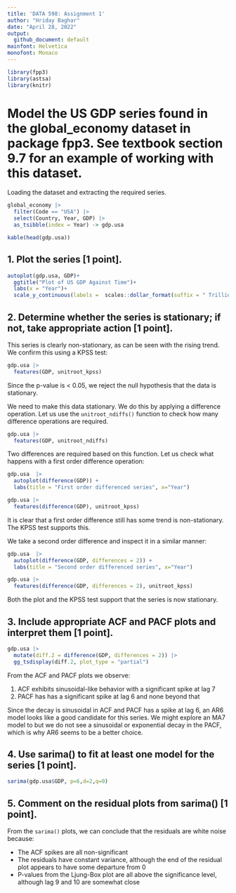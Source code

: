 ```yaml
---
title: 'DATA 598: Assignment 1'
author: "Hriday Baghar"
date: "April 28, 2022"
output:
  github_document: default
mainfont: Helvetica
monofont: Monaco
---
```


```r
library(fpp3)
library(astsa)
library(knitr)
```

# Model the US GDP series found in the global_economy dataset in package fpp3. See textbook section 9.7 for an example of working with this dataset.

Loading the dataset and extracting the required series.
```r
global_economy |>
  filter(Code == "USA") |>
  select(Country, Year, GDP) |>
  as_tsibble(index = Year) -> gdp.usa

kable(head(gdp.usa))
```

## 1. Plot the series [1 point].

```r
autoplot(gdp.usa, GDP)+
  ggtitle("Plot of US GDP Against Time")+
  labs(x = "Year")+
  scale_y_continuous(labels =  scales::dollar_format(suffix = " Trillion", scale = 1/1e12))
```

## 2. Determine whether the series is stationary; if not, take appropriate action [1 point].

This series is clearly non-stationary, as can be seen with the rising trend. We confirm this using a KPSS test:
```r
gdp.usa |>
  features(GDP, unitroot_kpss)
```
Since the p-value is < 0.05, we reject the null hypothesis that the data is stationary. 

We need to make this data stationary. We do this by applying a difference operation. Let us use the `unitroot_ndiffs()` function to check how many difference operations are required.

```r
gdp.usa |>
  features(GDP, unitroot_ndiffs)
```
Two differences are required based on this function. Let us check what happens with a first order difference operation:
```r
gdp.usa  |>
  autoplot(difference(GDP)) +
  labs(title = "First order differenced series", x="Year")

gdp.usa |>
  features(difference(GDP), unitroot_kpss)
```
It is clear that a first order difference still has some trend is non-stationary. The KPSS test supports this.

We take a second order difference and inspect it in a similar manner:
```r
gdp.usa  |>
  autoplot(difference(GDP, differences = 2)) +
  labs(title = "Second order differenced series", x="Year")

gdp.usa |>
  features(difference(GDP, differences = 2), unitroot_kpss)
```
Both the plot and the KPSS test support that the series is now stationary.

## 3. Include appropriate ACF and PACF plots and interpret them [1 point].

```r
gdp.usa |>
  mutate(diff.2 = difference(GDP, differences = 2)) |>
  gg_tsdisplay(diff.2, plot_type = "partial")
```

From the ACF and PACF plots we observe:

1. ACF exhibits sinusoidal-like behavior with a significant spike at lag 7
2. PACF has has a significant spike at lag 6 and none beyond that

Since the decay is sinusoidal in ACF and PACF has a spike at lag 6, an AR6 model looks like a good candidate for this series. We might explore an MA7 model to but we do not see a sinusoidal or exponential decay in the PACF, which is why AR6 seems to be a better choice.

## 4. Use sarima() to fit at least one model for the series [1 point].

```r
sarima(gdp.usa$GDP, p=6,d=2,q=0)
```

## 5. Comment on the residual plots from sarima() [1 point].

From the `sarima()` plots, we can conclude that the residuals are white noise because:

- The ACF spikes are all non-significant
- The residuals have constant variance, although the end of the residual plot appears to have some departure from 0
- P-values from the Ljung-Box plot are all above the significance level, although lag 9 and 10 are somewhat close